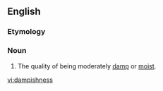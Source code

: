 ==English==

===Etymology===
{{suffix|en|dampish|ness}}

===Noun===
{{en-noun|-}}

# The quality of being moderately [[damp]] or [[moist]].

[[vi:dampishness]]